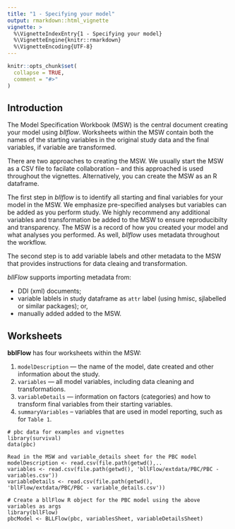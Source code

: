 ```yaml
---
title: "1 - Specifying your model"
output: rmarkdown::html_vignette
vignette: >
  %\VignetteIndexEntry{1 - Specifying your model}
  %\VignetteEngine{knitr::rmarkdown}
  %\VignetteEncoding{UTF-8}
---
```


```r
knitr::opts_chunk$set(
  collapse = TRUE,
  comment = "#>"
)
```
## Introduction

The Model Specification Workbook (MSW) is the central document creating your 
model using _bllflow_. 
Worksheets within the MSW contain both the names of the starting variables in the original study 
data and the final variables, if variable are transformed. 

There are two approaches to creating the MSW. We usually start the MSW as a CSV 
file to facilate collaboration -- and this approached is used throughout the 
vignettes. Alternatively, you can create the MSW as an R dataframe. 

The first step in _bllflow_ is to identify all starting and final variables for 
your model in the MSW. We emphasize pre-specified analyses but 
variables can be added as you perform study. We highly recommend any additional 
variables and transformation be added to the MSW to ensure reproducibilty and 
transparency. The MSW is a record of how you created your model and what analyses
 you performed. As well, _bllflow_ uses metadata throughout the workflow. 

The second step is to add variable labels and other metadata to the MSW that 
provides instructions for data cleaing and transformation. 

*bllFlow* supports importing metadata from:

- DDI (xml) documents;
- variable lablels in study dataframe as `attr` label (using hmisc, sjlabelled or
similar packages); or,
- manually added added to the MSW.

## Worksheets 
**bblFlow** has four worksheets within the MSW:

1) `modelDescription` --- the name of the model, date created and other 
information about the study.
1) `variables` --- all model variables, including data cleaning and 
transformations. 
1) `variableDetails` --- information on factors (categories) and how to transform
 final variables from their starting variables. 
1) `summaryVariables` -- variables that are used in model reporting, such as 
for `Table 1`. 

```
# pbc data for examples and vignettes
library(survival)
data(pbc)

Read in the MSW and variable_details sheet for the PBC model
modelDescription <- read.csv(file.path(getwd(),..
variables <- read.csv(file.path(getwd(), 'bllFlow/extdata/PBC/PBC - variables.csv'))
variableDetails <- read.csv(file.path(getwd(), 'bllFlow/extdata/PBC/PBC - variable_details.csv'))

# Create a bllFlow R object for the PBC model using the above variables as args
library(bllFlow)
pbcModel <- BLLFlow(pbc, variablesSheet, variableDetailsSheet)
```